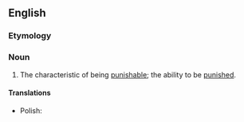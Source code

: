 ==English==

===Etymology===
{{root|en|ine-pro|*kʷey-}}
{{suffix|en|punish|ability}}

===Noun===
{{en-noun|-|+}}

# The characteristic of being [[punishable]]; the ability to be [[punish]]ed.
====Translations====
{{trans-top}}
{{trans-mid}}
* Polish: {{t+|pl|karalność|f}}
{{trans-bottom}}